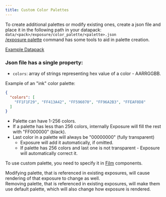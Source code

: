 ```yaml
---
title: Custom Color Palettes
---
```


To create additional palettes or modify existing ones, create a json file and place it in the following path in your datapack:
`data/<pack>/exposure/color_palette/<palette>.json`\
[/exposure palette](../commands/palette) command has some tools to aid in palette creation.

[Example Datapack](https://github.com/mortuusars/Exposure/tree/1.21.1/example_datapack/data/example/exposure/color_palette)

### Json file has a single property:
- `colors`: array of strings representing hex value of a color - AARRGGBB.

Example of an "ink" color palette:
```json
{
  "colors": [
    "FF1F1F29", "FF413A42", "FF596070", "FF96A2B3", "FFEAF0D8"
  ]
}
```

- Palette can have 1-256 colors.
- If a palette has less than 256 colors, internally Exposure will fill the rest with "FF000000" (black).
- Last color in a palette will always be "00000000" (fully transparent)
	- Exposure will add it automatically, if omitted.
	- If palette has 256 colors and last one is not transparent - Exposure will automatically correct it.

To use custom palette, you need to specify it in [Film](custom_films) components.

<div name='WARNING' style={{ display: 'inline-block', margin: '2px' }}>
    <div style={{ display: 'flex', alignItems: 'top', backgroundColor: '#161618', borderRadius: '6px', padding: '8px 12px', outline: '1px solid #905d0c' }}>
      <TriangleAlertIcon style={{ color: '#f5aa35', marginRight: '8px' }} width={20} />
      <span style={{ color: '#f5aa35', fontSize: '15px' }}>Modifying palette, that is referenced in existing exposures, will cause rendering of that exposure to change as well.<br/>
                                                               Removing palette, that is referenced in existing exposures, will make them use default palette, which will also change how exposure is rendered.</span>
    </div>
</div><br/>